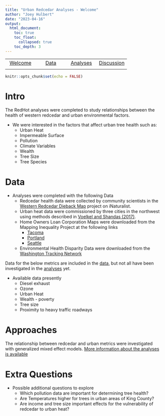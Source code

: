 ```yaml
---
title: "Urban Redcedar Analyses - Welcome"
author: "Joey Hulbert"
date: "2023-04-16"
output: 
  html_document:
    toc: true
    toc_float:
      collapsed: true
    toc_depth: 3
---
```



|            |            |            |            |
|:----------:|:----------:|:----------:|:----------:|
|[Welcome](https://jmhulbert.github.io/redhot)|[Data](https://jmhulbert.github.io/redhot/data)|[Analyses](https://jmhulbert.github.io/redhot/analyses)|[Discussion](https://jmhulbert.github.io/redcedar/discussion)|
|             |           |            |            |


```r
knitr::opts_chunk$set(echo = FALSE)
```

# Intro

The RedHot analyses were completed to study relationships between the health of western redcedar and urban environmental factors.

* We were interested in the factors that affect urban tree health such as:
    + Urban Heat
    + Impermeable Surface
    + Pollution
    + Climate Variables
    + Wealth
    + Tree Size
    + Tree Species

# Data

* Analyses were completed with the following Data
  + Redcedar health data were collected by community scientists in the [Western Redcedar Dieback Map](https://www.inaturalist.org/projects/western-redcedar-dieback-map) project on iNaturalist. 
  + Urban heat data were commissioned by three cities in the northwest using methods described in [Voelkel and Shandas (2017)](https://www.mdpi.com/2225-1154/5/2/41). 
  + Home Owners Loan Corporation Maps were downloaded from the Mapping Inequality Project at the following links
    + [Tacoma](https://dsl.richmond.edu/panorama/redlining/WA-Tacoma)
    + [Portland](https://dsl.richmond.edu/panorama/redlining/OR-Portland)
    + [Seattle](https://dsl.richmond.edu/panorama/redlining/WA-Seattle)
  + Environmental Health Disparity Data were downloaded from the [Washington Tracking Network](https://geo.wa.govsets/WADOH::full-environmental-health-disparities-version-2-extract/explore)

Data for the below metrics are included in the [data](https://jmhulbert.github.io/data/), but not all have been investigated in the [analyses](https://jmhulbert.github.io/analyses/) yet. 

* Available data presently
    + Diesel exhaust
    + Ozone
    + Urban Heat
    + Wealth - poverty
    + Tree size
    + Proximity to heavy traffic roadways

# Approaches

The relationship between redcedar and urban metrics were investigated with generalized mixed effect models. [More information about the analyses is available](https://jmhulbert.github.io/analyses/)


# Extra Questions

* Possible additional questions to explore
  + Which pollution data are important for determining tree health?
  + Are Temperatures higher for trees in urban areas of King County?
  + Are income and tree size important effects for the vulnerability of redcedar to urban heat? 



